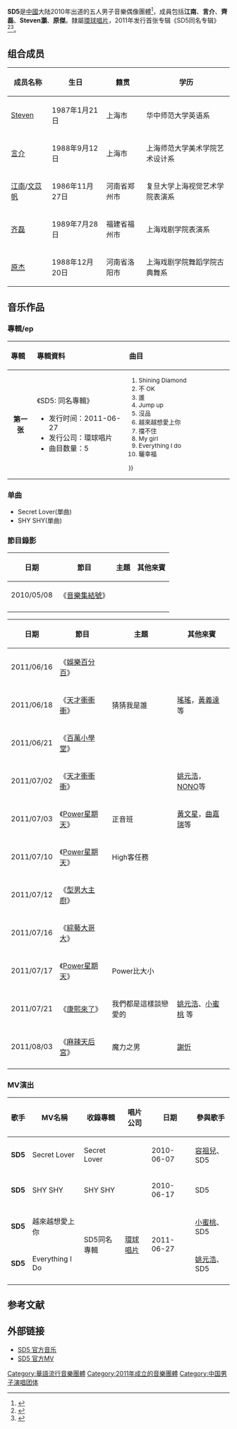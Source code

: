 {{Veil|time=2015-09-12T11:38:20+00:00}}
{{艺人
| 姓名 = SD5
| 类型 = 組合
| 图片 = 
| 图片简介 =  
| 原名 =  
| 英文名 =  
| 罗马拼音 =  
| 国籍 ={{PRC}} 
| 民族 = [[汉族|汉族]]
| 出道日期 = 2010年7月18日
| 出道地点 = 北京市
| 语言     = [[汉语|汉语]] 
| 教育程度 =  
| 宗教信仰 = 
| 音乐类型 = [[华语流行|华语流行]]
| 活跃年代 =2010年-至今
| 唱片公司 = [[环球唱片|环球唱片]]（2010-至今） 
| 经纪公司 = [[音皓国际|音皓国际]]（2010-至今）
| 网站 = http://blog.sina.com.cn/sd5xt SD5 官方微博
}}

'''SD5'''是[[中國|中國]]大陆2010年出道的五人男子音樂偶像團體<ref>{{Cite web |url=http://news.163.com/10/0430/11/65GVTK3K000146BD.html |title=sd5行堂经纪公司花重金打造 新人来头不小 |access-date=2014-06-07 |archive-url=https://web.archive.org/web/20190217185632/http://news.163.com/10/0430/11/65GVTK3K000146BD.html |archive-date=2019-02-17 |dead-url=yes }}</ref>，成員包括'''江南'''、'''言介'''、'''齊磊'''、'''Steven灝'''、'''原傑'''。隸屬[[環球唱片|環球唱片]]，2011年发行首张专辑《SD5同名专辑》<ref>{{Cite web |url=http://ent.qq.com/a/20100417/000037.htm |title=天后容祖儿现身道贺 |accessdate=2014-06-07 |archive-date=2014-07-14 |archive-url=https://web.archive.org/web/20140714123337/http://ent.qq.com/a/20100417/000037.htm |dead-url=no }}</ref><ref>{{Cite web |url=http://ent.qq.com/a/20100513/000422.htm |title=新组合SD5行堂背景不一般 网友预发起人肉搜索 |accessdate=2014-06-07 |archive-date=2014-07-14 |archive-url=https://web.archive.org/web/20140714150941/http://ent.qq.com/a/20100513/000422.htm |dead-url=no }}</ref>。

==组合成员== 
{| class="wikitable"
|-
! 成员名称  !! 生日 !! 籍贯 !! 学历 
|-
| [[Steven|Steven]] ||1987年1月21日 || 上海市 ||华中师范大学英语系 
|-
| [[言介|言介]] || 1988年9月12日 || 上海市 || 上海师范大学美术学院艺术设计系
|-
| [[江南|江南]]/[[文苡帆|文苡帆]]|| 1986年11月27日 || 河南省郑州市 || 复旦大学上海视觉艺术学院表演系 
|-
| [[齐磊|齐磊]] || 1989年7月28日 || 福建省福州市 || 上海戏剧学院表演系
|-
| [[原杰|原杰]] || 1988年12月20日 || 河南省洛阳市 || 上海戏剧学院舞蹈学院古典舞系
|}

== 音乐作品 ==
=== 專輯/ep===
{| class="wikitable"
!align="left" width="80px"| 專輯 
!align="left" width="350px"| 專輯資料
!align="left" width="400px"| 曲目
|-
|align="center"| '''第一张'''
|align="left"|《SD5: 同名專輯》  
* 发行时间：2011-06-27
* 发行公司：環球唱片 
* 曲目数量：5 
|align="left" style="font-size: 85%;"|
{{hideh|曲目}}
#Shining Diamond 
#不 OK 
#誰
#Jump up 
#沒品
#越來越想愛上你
#擋不住
#My girl 
#Everything I do 
#曬幸福
}}
|}

===单曲===
*Secret Lover(單曲)
*SHY SHY(單曲)
===節目錄影===
{{hideh|2010年}}
{| class=wikitable border="1" style="width:100%"
!'''日期'''
!'''節目'''
!'''主題'''
!'''其他來賓'''
|-
|2010/05/08||《[[音樂集結號|音樂集結號]]》||||
|-
|}
{{hidef}}
{{hideh|2011年}}
{| class=wikitable border="1" style="width:100%"
!'''日期'''
!'''節目'''
!'''主題'''
!'''其他來賓'''
|-
|2011/06/16||《[[娛樂百分百|娛樂百分百]]》||  ||
|-
|2011/06/18||《[[天才衝衝衝|天才衝衝衝]]》|| 猜猜我是誰 ||[[瑤瑤|瑤瑤]]，[[黃義達|黃義達]]等
|-
|2011/06/21||《[[百萬小學堂|百萬小學堂]]》||  ||
|-
|2011/07/02||《[[天才衝衝衝|天才衝衝衝]]》||  ||[[姚元浩|姚元浩]]，[[NONO|NONO]]等
|-
|2011/07/03||《[[Power星期天|Power星期天]]》|| 正音班 ||[[黃文星|黃文星]]，[[曲嘉瑞|曲嘉瑞]]等
|-
|2011/07/10||《[[Power星期天|Power星期天]]》|| High客任務 ||
|-
|2011/07/12||《[[型男大主廚|型男大主廚]]》||  ||
|-
|2011/07/16||《[[綜藝大哥大|綜藝大哥大]]》||
|-
|2011/07/17||《[[Power星期天|Power星期天]]》|| Power比大小 ||
|-
|2011/07/21||《[[康熙來了|康熙來了]]》|| 我們都是這樣談戀愛的 ||[[姚元浩|姚元浩]]、[[朱安禹|小蜜桃]] 等
|-
|2011/08/03||《[[麻辣天后宮|麻辣天后宮]]》|| 魔力之男 ||[[謝忻|謝忻]]
|-
|}
{{hidef}}

=== MV演出 ===
{| class="wikitable"
|-
!歌手!!MV名稱!!收錄專輯!!唱片公司!!日期!!參與歌手
|-
|'''SD5'''
|Secret Lover
|Secret Lover
|
|2010-06-07
|[[容祖兒|容祖兒]]、SD5
|-
|'''SD5'''
|SHY SHY
|SHY SHY
|
|2010-06-17
|SD5
|-
|'''SD5'''
|越來越想愛上你
|rowspan="2"|SD5同名專輯
|rowspan="2"|[[環球唱片_(台灣)|環球唱片]]
|rowspan="2"|2011-06-27
|[[朱安禹|小蜜桃]]、SD5
|-
|'''SD5'''
|Everything I Do
|[[姚元浩|姚元浩]]、SD5
|-
|}

==参考文献==
{{reflist}}
==外部链接== 
*[https://web.archive.org/web/20150607234030/http://music.baidu.com/artist/56881 SD5 官方音乐] 
*[https://web.archive.org/web/20140714235206/http://www.yinyuetai.com/fanclub/6058 SD5 官方MV] 

[[Category:華語流行音樂團體|Category:華語流行音樂團體]]
[[Category:2011年成立的音樂團體|Category:2011年成立的音樂團體]]
[[Category:中国男子演唱团体|Category:中国男子演唱团体]]